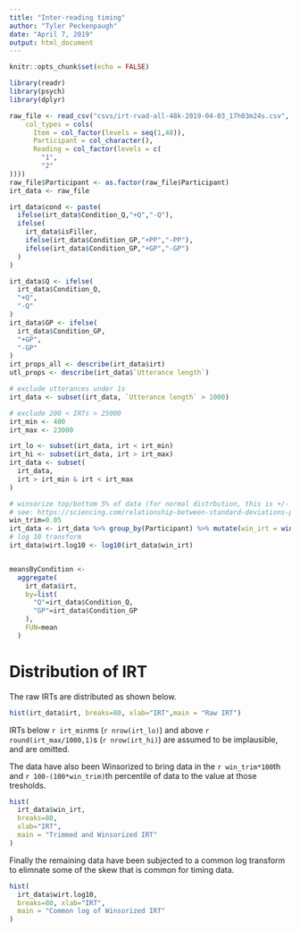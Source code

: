 ```yaml
---
title: "Inter-reading timing"
author: "Tyler Peckenpaugh"
date: "April 7, 2019"
output: html_document
---
```


```r
knitr::opts_chunk$set(echo = FALSE)

library(readr)
library(psych)
library(dplyr)

raw_file <- read_csv("csvs/irt-rvad-all-48k-2019-04-03_17h03m24s.csv", 
    col_types = cols(
      Item = col_factor(levels = seq(1,48)), 
      Participant = col_character(), 
      Reading = col_factor(levels = c(
        "1", 
        "2"
))))
raw_file$Participant <- as.factor(raw_file$Participant)
irt_data <- raw_file

irt_data$cond <- paste(
  ifelse(irt_data$Condition_Q,"+Q","-Q"),
  ifelse(
    irt_data$isFiller,
    ifelse(irt_data$Condition_GP,"+PP","-PP"),
    ifelse(irt_data$Condition_GP,"+GP","-GP")
  )
)

irt_data$Q <- ifelse(
  irt_data$Condition_Q,
  "+Q",
  "-Q"
)
irt_data$GP <- ifelse(
  irt_data$Condition_GP,
  "+GP",
  "-GP"
)
irt_props_all <- describe(irt_data$irt)
utl_props <- describe(irt_data$`Utterance length`)

# exclude utterances under 1s
irt_data <- subset(irt_data, `Utterance length` > 1000)

# exclude 200 < IRTs > 25000
irt_min <- 400
irt_max <- 23000

irt_lo <- subset(irt_data, irt < irt_min)
irt_hi <- subset(irt_data, irt > irt_max)
irt_data <- subset(
  irt_data, 
  irt > irt_min & irt < irt_max
)

# winsorize top/bottom 5% of data (for normal distrbution, this is +/- 2sd)
# see: https://sciencing.com/relationship-between-standard-deviations-percentiles-8768703.html
win_trim=0.05
irt_data <- irt_data %>% group_by(Participant) %>% mutate(win_irt = winsor(irt, trim=win_trim))
# log 10 transform
irt_data$wirt.log10 <- log10(irt_data$win_irt)


meansByCondition <- 
  aggregate(
    irt_data$irt,
    by=list(
      "Q"=irt_data$Condition_Q,
      "GP"=irt_data$Condition_GP
    ),
    FUN=mean
  )
```

# Distribution of IRT

The raw IRTs are distributed as shown below.

```r
hist(irt_data$irt, breaks=80, xlab="IRT",main = "Raw IRT")
```

IRTs below `r irt_min`ms (`r nrow(irt_lo)`) and above `r round(irt_max/1000,1)`s (`r nrow(irt_hi)`) are assumed to be implausible, and are omitted.

The data have also been Winsorized to bring data in the `r win_trim*100`th and `r 100-(100*win_trim)`th percentile of data to the value at those tresholds.

```r
hist(
  irt_data$win_irt, 
  breaks=80, 
  xlab="IRT",
  main = "Trimmed and Winsorized IRT"
)
```

Finally the remaining data have been subjected to a common log transform to elimnate some of the skew that is common for timing data.

```r
hist(
  irt_data$wirt.log10, 
  breaks=80, xlab="IRT",
  main = "Common log of Winsorized IRT"
)
```